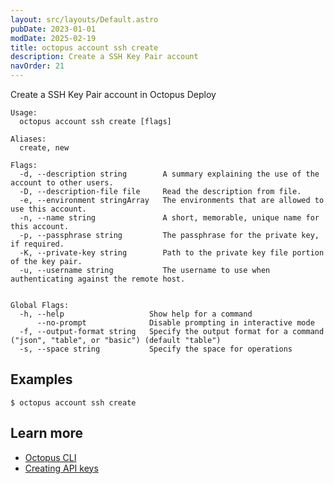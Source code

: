 ```yaml
---
layout: src/layouts/Default.astro
pubDate: 2023-01-01
modDate: 2025-02-19
title: octopus account ssh create
description: Create a SSH Key Pair account
navOrder: 21
---
```


Create a SSH Key Pair account in Octopus Deploy

```
Usage:
  octopus account ssh create [flags]

Aliases:
  create, new

Flags:
  -d, --description string        A summary explaining the use of the account to other users.
  -D, --description-file file     Read the description from file.
  -e, --environment stringArray   The environments that are allowed to use this account.
  -n, --name string               A short, memorable, unique name for this account.
  -p, --passphrase string         The passphrase for the private key, if required.
  -K, --private-key string        Path to the private key file portion of the key pair.
  -u, --username string           The username to use when authenticating against the remote host.


Global Flags:
  -h, --help                   Show help for a command
      --no-prompt              Disable prompting in interactive mode
  -f, --output-format string   Specify the output format for a command ("json", "table", or "basic") (default "table")
  -s, --space string           Specify the space for operations

```

## Examples

<SamplesInstance />

```
$ octopus account ssh create

```

## Learn more

- [Octopus CLI](/docs/octopus-rest-api/cli)
- [Creating API keys](/docs/octopus-rest-api/how-to-create-an-api-key)